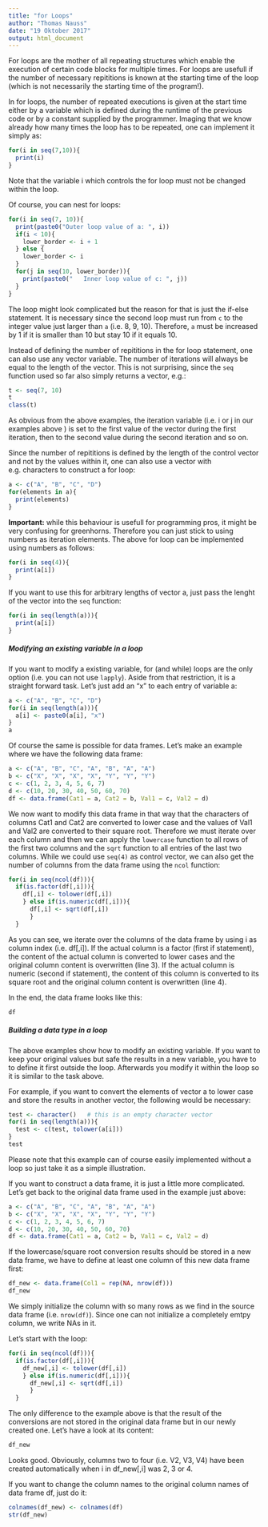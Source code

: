 ```yaml
---
title: "for Loops"
author: "Thomas Nauss"
date: "19 Oktober 2017"
output: html_document
---
```

For loops are the mother of all repeating structures which enable the execution of 
certain code blocks for multiple times. For loops are usefull if the number of 
necessary repititions is known at the starting time of the loop (which is not 
necessarily the starting time of the program!).

In for loops, the number of repeated executions is given at the start time either
by a variable which is defined during the runtime of the previous code or by
a constant supplied by the programmer. Imaging that we know already how many
times the loop has to be repeated, one can implement it simply as:
```r
for(i in seq(7,10)){
  print(i)
}
```
Note that the variable i which controls the for loop must not be changed within
the loop.

Of course, you can nest for loops:
```r
for(i in seq(7, 10)){
  print(paste0("Outer loop value of a: ", i))
  if(i < 10){
    lower_border <- i + 1
  } else {
    lower_border <- i
  }
  for(j in seq(10, lower_border)){
    print(paste0("   Inner loop value of c: ", j))
  }
}
```
The loop might look complicated but the reason for that is just the if-else
statement. It is necessary since the second loop must run from
`c` to the integer value just larger than `a` (i.e. 8, 9, 10). Therefore, `a`
must be increased by 1 if it is smaller than 10 but stay 10 if it equals 10.

Instead of defining the number of repititions in the for loop statement, one can
also use any vector variable. The number of iterations will always be equal to 
the length of the vector. This is not surprising, since the `seq` function used
so far also simply returns a vector, e.g.:
```r
t <- seq(7, 10)
t
class(t)
```
As obvious from the above examples, the iteration variable (i.e. i or j in our
examples above ) is set to the first value of the vector during the first 
iteration, then to the second value during the second iteration and so on.

Since the number of repititions is defined by the length of the control vector
and not by the values within it, one can also use a vector with e.g. characters
to construct a for loop:
```r
a <- c("A", "B", "C", "D")
for(elements in a){
  print(elements)
}
```

**Important:** while this behaviour is usefull for programming pros, it might
be very confusing for greenhorns. Therefore you can just stick to using numbers
as iteration elements. The above for loop can be implemented using numbers as
follows:
```r
for(i in seq(4)){
  print(a[i])
}
```
If you want to use this for arbitrary lengths of vector a, just pass the
lenght of the vector into the `seq` function:
```r
for(i in seq(length(a))){
  print(a[i])
}
```


##### Modifying an existing variable in a loop
If you want to modify a existing variable, for (and while) loops are the only 
option (i.e. you can not use `lapply`). Aside from that restriction, it is a
straight forward task. Let's just add an "x" to each entry of variable a:
```r
a <- c("A", "B", "C", "D")
for(i in seq(length(a))){
  a[i] <- paste0(a[i], "x")
}
a
```

Of course the same is possible for data frames. Let's make an example where we
have the following data frame:
```r
a <- c("A", "B", "C", "A", "B", "A", "A")
b <- c("X", "X", "X", "X", "Y", "Y", "Y")
c <- c(1, 2, 3, 4, 5, 6, 7)
d <- c(10, 20, 30, 40, 50, 60, 70)
df <- data.frame(Cat1 = a, Cat2 = b, Val1 = c, Val2 = d)
```
We now want to modify this data frame in that way that the characters
of columns Cat1 and Cat2 are converted to lower case and the values of
Val1 and Val2 are converted to their square root. Therefore we must iterate
over each column and then we can apply the `lowercase` function to all rows
of the first two columns and the `sqrt` function to all entries of the last
two columns. While we could use `seq(4)` as control vector, we can also get
the number of columns from the data frame using the `ncol` function:
```r
for(i in seq(ncol(df))){
  if(is.factor(df[,i])){
    df[,i] <- tolower(df[,i])
    } else if(is.numeric(df[,i])){
      df[,i] <- sqrt(df[,i])
      }
  }
```
As you can see, we iterate over the columns of the data frame by using i as
column index (i.e. df[,i]). If the actual column is a factor (first if statement),
the content of the actual column is converted to lower cases and the original
column content is overwritten (line 3). If the actual column is numeric
(second if statement), the content of this column is converted to its square
root and the original column content is overwritten (line 4).

In the end, the data frame looks like this:
```r
df
```

##### Building a data type in a loop
The above examples show how to modify an existing variable. If you want to keep
your original values but safe the results in a new variable, you have to to 
define it first outside the loop. Afterwards you modify it within the loop so
it is similar to the task above.

For example, if you want to convert the elements of vector a to lower case and
store the results in another vector, the following would be necessary:
```r
test <- character()   # this is an empty character vector
for(i in seq(length(a))){
  test <- c(test, tolower(a[i]))
}
test
```
Please note that this example can of course easily implemented without a 
loop so just take it as a simple illustration.

If you want to construct a data frame, it is just a little more complicated.
Let's get back to the original data frame used in the example just above:
```r
a <- c("A", "B", "C", "A", "B", "A", "A")
b <- c("X", "X", "X", "X", "Y", "Y", "Y")
c <- c(1, 2, 3, 4, 5, 6, 7)
d <- c(10, 20, 30, 40, 50, 60, 70)
df <- data.frame(Cat1 = a, Cat2 = b, Val1 = c, Val2 = d)
```
If the lowercase/square root conversion results should be stored in a new
data frame, we have to define at least one column of this new data frame first:
```r
df_new <- data.frame(Col1 = rep(NA, nrow(df)))
df_new
```
We simply initialize the column with so many rows as we find in the source data
frame (i.e. `nrow(df)`). Since one can not initialize a completely emtpy column,
we write NAs in it.

Let's start with the loop:
```r
for(i in seq(ncol(df))){
  if(is.factor(df[,i])){
    df_new[,i] <- tolower(df[,i])
    } else if(is.numeric(df[,i])){
      df_new[,i] <- sqrt(df[,i])
      }
  }
```
The only difference to the example above is that the result of the conversions
are not stored in the original data frame but in our newly created one.
Let's have a look at its content:
```r
df_new
```
Looks good. Obviously, columns two to four (i.e. V2, V3, V4) have been created
automatically when i in df_new[,i] was 2, 3 or 4.

If you want to change the column names to the original column names of data
frame df, just do it:
```r
colnames(df_new) <- colnames(df)
str(df_new)
```
